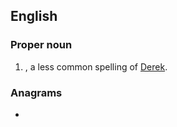 ==English==

===Proper noun===
{{en-proper noun}}

# {{given name|male|from=Germanic languages}}, a less common spelling of [[Derek]].

===Anagrams===
* {{anagrams|en|drecky}}